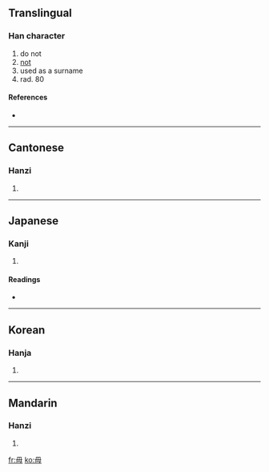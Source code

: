 ==Translingual==

===Han character===
{{Han char|rn=80|rad=毋|as=00|sn=4|four=7750<sub>0</sub>|canj=田十竹 (WJH)}}

# do not
# [[not]]
# used as a surname
# rad. 80

====References====
* {{Han ref|kx=0588.230|dkj=16721|dj=0980.290|hdz=42380.010|uh=6BCB|ud=27595|bh=A4F0|bd=42224}}

----

==Cantonese==

===Hanzi===
{{yue-hanzi|jyut=|y=mou4}}

# {{defn|Cantonese}}

----

==Japanese==

===Kanji===
{{ja-kanji|grade=|rs=毋00}}

# {{defn|Japanese}}

====Readings====
* {{ja-readings|on=[[ぶ]] (bu), [[む]] (mu)|kun=[[ない]] (nai), [[なかれ]] (nakare)}}

----

==Korean==

===Hanja===
{{ko-hanja|hangeul=무|eumhun=|rv=mu|mr=mu|y=mu}}

# {{defn|Korean}}

----

==Mandarin==

===Hanzi===
{{cmn-hanzi|pin=[[wú]] ([[wu2]])|wg=wu<sup>2</sup>}}

# {{defn|Mandarin}}

[[fr:毋]]
[[ko:毋]]